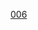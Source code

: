 {{familytree/start|style=font-size:80%}}
{{familytree|border=0|boxstyle=text-align:left|-|醍醐|v|朱雀|,|廣平|醍醐='''(60)[[醍醐天皇]]'''|朱雀='''(61)[[朱雀天皇]]|廣平={{tsl|ja|広平親王|廣平親王}}}}
{{familytree|border=0|boxstyle=text-align:left|||||)|村上|+|冷泉|v|花山|村上='''(62)[[村上天皇]]'''|冷泉='''(63)[[冷泉天皇]]'''|花山='''(65)[[花山天皇]]'''}}
{{familytree|border=0|boxstyle=text-align:left|||||)|兼明|)|致平|`|三條|v|敦明|兼明=[[兼明親王]]|致平={{tsl|ja|致平親王}}|三條='''(67)[[三條天皇]]'''|敦明=[[敦明親王]](小一条院)}}
{{familytree|border=0|boxstyle=text-align:left|||||`|高明|)|為平|||||`|禎子|高明={{tsl|ja|源高明|源高明|(源)高明}}|為平={{tsl|ja|為平親王}}|禎子=[[禎子內親王]]<br>（後三條母、陽明門院)}}
{{familytree|border=0|boxstyle=text-align:left|||||||||)|圓融|-|一條|v|後一條|圓融='''(64)[[圓融天皇]]'''|一條='''(66)[[一條天皇]]'''|後一條='''(68)[[後一條天皇]]'''}}
{{familytree|border=0|boxstyle=text-align:left|||||||||)|昭平|||||`|後朱雀|v|後冷泉|昭平={{tsl|ja|昭平親王}}|後朱雀='''(69)[[後朱雀天皇]]'''|後冷泉='''(70)[[後冷泉天皇]]'''}}
{{familytree|border=0|boxstyle=text-align:left|||||||||`|具平|-|師房|||||`|後三條|-|具平=[[具平親王]]|師房=[[源師房|(源)師房]]<br>〔[[村上源氏]]〕|後三條='''(71)[[後三條天皇]]'''}}
{{familytree/end}}
<noinclude>
[[Category:日本皇室世系|006]]

</noinclude>